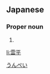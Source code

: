 ==Japanese==
{{ja-kanjitab|雲|平}}

===Proper noun===
{{ja-pos|proper|うんぺい}}

# {{given name|male|lang=ja}}

[[Category:Japanese male given names|うんぺい]]

[[li:雲平]]